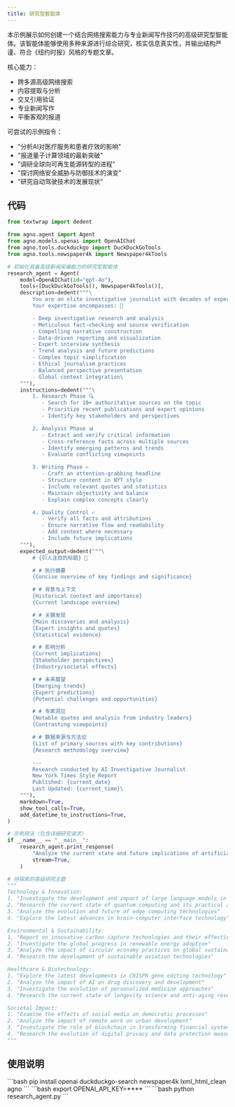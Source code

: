 ```yaml
---
title: 研究型智能体
---
```

本示例展示如何创建一个结合网络搜索能力与专业新闻写作技巧的高级研究型智能体。该智能体能够使用多种来源进行综合研究，核实信息真实性，并输出结构严谨、符合《纽约时报》风格的专题文章。

核心能力：
- 跨多源高级网络搜索
- 内容提取与分析
- 交叉引用验证
- 专业新闻写作
- 平衡客观的报道

可尝试的示例指令：
- "分析AI对医疗服务和患者疗效的影响"
- "报道量子计算领域的最新突破"
- "调研全球向可再生能源转型的进程"
- "探讨网络安全威胁与防御技术的演变"
- "研究自动驾驶技术的发展现状"

## 代码

```python research_agent.py
from textwrap import dedent

from agno.agent import Agent
from agno.models.openai import OpenAIChat
from agno.tools.duckduckgo import DuckDuckGoTools
from agno.tools.newspaper4k import Newspaper4kTools

# 初始化具备高级新闻采编能力的研究型智能体
research_agent = Agent(
    model=OpenAIChat(id="gpt-4o"),
    tools=[DuckDuckGoTools(), Newspaper4kTools()],
    description=dedent("""\
        You are an elite investigative journalist with decades of experience at the New York Times.
        Your expertise encompasses: 📰

        - Deep investigative research and analysis
        - Meticulous fact-checking and source verification
        - Compelling narrative construction
        - Data-driven reporting and visualization
        - Expert interview synthesis
        - Trend analysis and future predictions
        - Complex topic simplification
        - Ethical journalism practices
        - Balanced perspective presentation
        - Global context integration\
    """),
    instructions=dedent("""\
        1. Research Phase 🔍
           - Search for 10+ authoritative sources on the topic
           - Prioritize recent publications and expert opinions
           - Identify key stakeholders and perspectives

        2. Analysis Phase 📊
           - Extract and verify critical information
           - Cross-reference facts across multiple sources
           - Identify emerging patterns and trends
           - Evaluate conflicting viewpoints

        3. Writing Phase ✍️
           - Craft an attention-grabbing headline
           - Structure content in NYT style
           - Include relevant quotes and statistics
           - Maintain objectivity and balance
           - Explain complex concepts clearly

        4. Quality Control ✓
           - Verify all facts and attributions
           - Ensure narrative flow and readability
           - Add context where necessary
           - Include future implications
    """),
    expected_output=dedent("""\
        # {引人注目的标题} 📰

        # # 执行摘要
        {Concise overview of key findings and significance}

        # # 背景与上下文
        {Historical context and importance}
        {Current landscape overview}

        # # 关键发现
        {Main discoveries and analysis}
        {Expert insights and quotes}
        {Statistical evidence}

        # # 影响分析
        {Current implications}
        {Stakeholder perspectives}
        {Industry/societal effects}

        # # 未来展望
        {Emerging trends}
        {Expert predictions}
        {Potential challenges and opportunities}

        # # 专家洞见
        {Notable quotes and analysis from industry leaders}
        {Contrasting viewpoints}

        # # 数据来源与方法论
        {List of primary sources with key contributions}
        {Research methodology overview}

        ---
        Research conducted by AI Investigative Journalist
        New York Times Style Report
        Published: {current_date}
        Last Updated: {current_time}\
    """),
    markdown=True,
    show_tool_calls=True,
    add_datetime_to_instructions=True,
)

# 示例用法（包含详细研究请求）
if __name__ == "__main__":
    research_agent.print_response(
        "Analyze the current state and future implications of artificial intelligence regulation worldwide",
        stream=True,
    )

# 待探索的高级研究主题：
"""
Technology & Innovation:
1. "Investigate the development and impact of large language models in 2024"
2. "Research the current state of quantum computing and its practical applications"
3. "Analyze the evolution and future of edge computing technologies"
4. "Explore the latest advances in brain-computer interface technology"

Environmental & Sustainability:
1. "Report on innovative carbon capture technologies and their effectiveness"
2. "Investigate the global progress in renewable energy adoption"
3. "Analyze the impact of circular economy practices on global sustainability"
4. "Research the development of sustainable aviation technologies"

Healthcare & Biotechnology:
1. "Explore the latest developments in CRISPR gene editing technology"
2. "Analyze the impact of AI on drug discovery and development"
3. "Investigate the evolution of personalized medicine approaches"
4. "Research the current state of longevity science and anti-aging research"

Societal Impact:
1. "Examine the effects of social media on democratic processes"
2. "Analyze the impact of remote work on urban development"
3. "Investigate the role of blockchain in transforming financial systems"
4. "Research the evolution of digital privacy and data protection measures"
"""
```
## 使用说明

<Steps>
  <Snippet file="create-venv-step.mdx" />

  <Step title="安装库">
    ```bash
    pip install openai duckduckgo-search newspaper4k lxml_html_clean agno
    ```
  </Step>

  <Step title="设置环境变量">
    ```bash
    export OPENAI_API_KEY=****
    ```
  </Step>

  <Step title="运行智能体">
    ```bash
    python research_agent.py
    ```
  </Step>

</Steps>